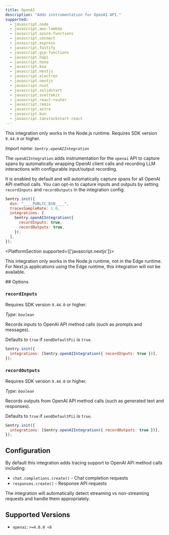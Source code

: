 ```yaml
---
title: OpenAI
description: "Adds instrumentation for OpenAI API."
supported:
  - javascript.node
  - javascript.aws-lambda
  - javascript.azure-functions
  - javascript.connect
  - javascript.express
  - javascript.fastify
  - javascript.gcp-functions
  - javascript.hapi
  - javascript.hono
  - javascript.koa
  - javascript.nestjs
  - javascript.electron
  - javascript.nextjs
  - javascript.nuxt
  - javascript.solidstart
  - javascript.sveltekit
  - javascript.react-router
  - javascript.remix
  - javascript.astro
  - javascript.bun
  - javascript.tanstackstart-react
---
```


<Alert>

This integration only works in the Node.js runtime. Requires SDK version `9.44.0` or higher.

</Alert>

_Import name: `Sentry.openAIIntegration`_

The `openAIIntegration` adds instrumentation for the `openai` API to capture spans by automatically wrapping OpenAI client calls and recording LLM interactions with configurable input/output recording.

It is enabled by default and will automatically capture spans for all OpenAI API method calls. You can opt-in to capture inputs and outputs by setting `recordInputs` and `recordOutputs` in the integration config:

```javascript
Sentry.init({
  dsn: "____PUBLIC_DSN____",
  tracesSampleRate: 1.0,
  integrations: [
    Sentry.openAIIntegration({
      recordInputs: true,
      recordOutputs: true,
    }),
  ],
});
```

<PlatformSection supported={['javascript.nextjs']}>

This integration only works in the Node.js runtime, not in the Edge runtime. For Next.js applications using the Edge runtime, this integration will not be available.

</PlatformSection>

<PlatformSection>
## Options

### `recordInputs`

Requires SDK version `9.44.0` or higher.

_Type: `boolean`_

Records inputs to OpenAI API method calls (such as prompts and messages).

Defaults to `true` if `sendDefaultPii` is `true`.

```javascript
Sentry.init({
  integrations: [Sentry.openAIIntegration({ recordInputs: true })],
});
```

### `recordOutputs`

Requires SDK version `9.44.0` or higher.

_Type: `boolean`_

Records outputs from OpenAI API method calls (such as generated text and responses).

Defaults to `true` if `sendDefaultPii` is `true`.

```javascript
Sentry.init({
  integrations: [Sentry.openAIIntegration({ recordOutputs: true })],
});
```

</PlatformSection>

## Configuration

By default this integration adds tracing support to OpenAI API method calls including:

- `chat.completions.create()` - Chat completion requests
- `responses.create()` - Response API requests

The integration will automatically detect streaming vs non-streaming requests and handle them appropriately.

## Supported Versions

- `openai`: `>=4.0.0 <6`
